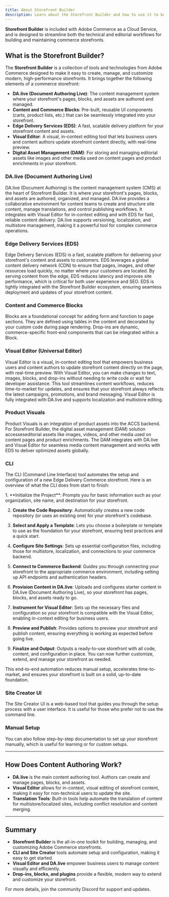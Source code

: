 ```yaml
---
title: About Storefront Builder
description: Learn about the Storefront Builder and how to use it to build your storefront.
---
```



**Storefront Builder** is included with Adobe Commerce as a Cloud Service, and is designed to streamline both the technical and editorial workflows for building and maintaining commerce storefronts. 

## What is the Storefront Builder?

The **Storefront Builder** is a collection of tools and technologies from Adobe Commerce designed to make it easy to create, manage, and customize modern, high-performance storefronts. It brings together the following elements of a commerce storefront:

- **DA.live (Document Authoring Live)**: The content management system where your storefront's pages, blocks, and assets are authored and managed.
- **Content and Commerce Blocks**: Pre-built, reusable UI components (carts, product lists, etc.) that can be seamlessly integrated into your storefront.
- **Edge Delivery Services (EDS)**: A fast, scalable delivery platform for your storefront content and assets.
- **Visual Editor**: A visual, in-context editing tool that lets business users and content authors update storefront content directly, with real-time preview.
- **Digital Asset Management (DAM)**: For storing and managing editorial assets like images and other media used on content pages and product enrichments in your storefront.

### DA.live (Document Authoring Live)

DA.live (Document Authoring) is the content management system (CMS) at the heart of Storefront Builder. It is where your storefront's pages, blocks, and assets are authored, organized, and managed. DA.live provides a collaborative environment for content teams to create and structure site content, manage translations, and control publishing workflows. It integrates with Visual Editor for in-context editing and with EDS for fast, reliable content delivery. DA.live supports versioning, localization, and multistore management, making it a powerful tool for complex commerce operations.

### Edge Delivery Services (EDS)

Edge Delivery Services (EDS) is a fast, scalable platform for delivering your storefront's content and assets to customers. EDS leverages a global content delivery network (CDN) to ensure that pages, images, and other resources load quickly, no matter where your customers are located. By serving content from the edge, EDS reduces latency and improves site performance, which is critical for both user experience and SEO. EDS is tightly integrated with the Storefront Builder ecosystem, ensuring seamless deployment and updates of your storefront content.

### Content and Commerce Blocks

Blocks are a foundational concept for adding form and function to page sections. They are defined using tables in the content and decorated by your custom code during page rendering. Drop-ins are dynamic, commerce-specific front-end components that can be integrated within a Block.

### Visual Editor (Universal Editor)

Visual Editor is a visual, in-context editing tool that empowers business users and content authors to update storefront content directly on the page, with real-time preview. With Visual Editor, you can make changes to text, images, blocks, and drop-ins without needing to write code or wait for developer assistance. This tool streamlines content workflows, reduces time-to-market for updates, and ensures that your storefront always reflects the latest campaigns, promotions, and brand messaging. Visual Editor is fully integrated with DA.live and supports localization and multistore editing.

### Product Visuals

Product Visuals is an integration of product assets into the ACCS backend. For Storefront Builder, the digital asset management (DAM) solution accesseseditorial assets like images, videos, and other media used on content pages and product enrichments. The DAM integrates with DA.live and Visual Editor for seamless media content management and works with EDS to deliver optimized assets globally.

### CLI

The CLI (Command Line Interface) tool automates the setup and configuration of a new Edge Delivery Commerce storefront. Here is an overview of what the CLI does from start to finish:

<Steps>
1. **Initialize the Project**: Prompts you for basic information such as your organization, site name, and destination for your storefront.

2. **Create the Code Repository**: Automatically creates a new code repository (or uses an existing one) for your storefront's codebase.

3. **Select and Apply a Template**: Lets you choose a boilerplate or template to use as the foundation for your storefront, ensuring best practices and a quick start.

4. **Configure Site Settings**: Sets up essential configuration files, including those for multistore, localization, and connections to your commerce backend.

5. **Connect to Commerce Backend**: Guides you through connecting your storefront to the appropriate commerce environment, including setting up API endpoints and authentication headers.

6. **Provision Content in DA.live**: Uploads and configures starter content in DA.live (Document Authoring Live), so your storefront has pages, blocks, and assets ready to go.

7. **Instrument for Visual Editor**: Sets up the necessary files and configuration so your storefront is compatible with the Visual Editor, enabling in-context editing for business users.

8. **Preview and Publish**: Provides options to preview your storefront and publish content, ensuring everything is working as expected before going live.

9. **Finalize and Output**: Outputs a ready-to-use storefront with all code, content, and configuration in place. You can now further customize, extend, and manage your storefront as needed.

</Steps>

This end-to-end automation reduces manual setup, accelerates time-to-market, and ensures your storefront is built on a solid, up-to-date foundation.

### Site Creator UI

The Site Creator UI is a web-based tool that guides you through the setup process with a user interface. It is useful for those who prefer not to use the command line.

### Manual Setup

You can also follow step-by-step documentation to set up your storefront manually, which is useful for learning or for custom setups.

---

## How Does Content Authoring Work?

- **DA.live** is the main content authoring tool. Authors can create and manage pages, blocks, and assets.
- **Visual Editor** allows for in-context, visual editing of storefront content, making it easy for non-technical users to update the site.
- **Translation Tools**: Built-in tools help automate the translation of content for multistore/localized sites, including conflict resolution and content merging.

---

## Summary

- **Storefront Builder** is the all-in-one toolkit for building, managing, and customizing Adobe Commerce storefronts.
- **CLI and Site Creator** tools automate setup and configuration, making it easy to get started.
- **Visual Editor and DA.live** empower business users to manage content visually and efficiently.
- **Drop-ins, blocks, and plugins** provide a flexible, modern way to extend and customize your storefront.

For more details, join the community Discord for support and updates.